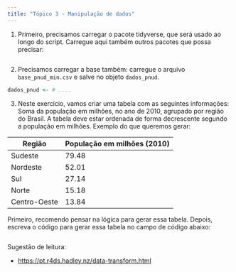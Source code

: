 ```yaml
---
title: "Tópico 3 - Manipulação de dados"
---
```



1) Primeiro, precisamos carregar o pacote tidyverse, que será usado ao longo do script. Carregue aqui também outros pacotes que possa precisar:

```r


```

2) Precisamos carregar a base também: carregue o arquivo `base_pnud_min.csv` e salve no objeto `dados_pnud`.

```r
dados_pnud <- # ....
```


3) Neste exercício, vamos criar uma tabela com as seguintes informações: Soma da população em milhões, no ano de 2010, agrupado por região do Brasil. A tabela deve estar ordenada de forma decrescente segundo a população em milhões. Exemplo do que queremos gerar:

|Região	         |População em milhões (2010)|
|----------------|---------|
|Sudeste	       |  79.48  |
|Nordeste	       |  52.01  |
|Sul	           |  27.14  |
|Norte	         |  15.18  |
|Centro-Oeste	   |  13.84  |

Primeiro, recomendo pensar na lógica para gerar essa tabela. Depois, escreva o código para gerar essa tabela no campo de código abaixo:

```r




```


Sugestão de leitura:

- <https://pt.r4ds.hadley.nz/data-transform.html>
